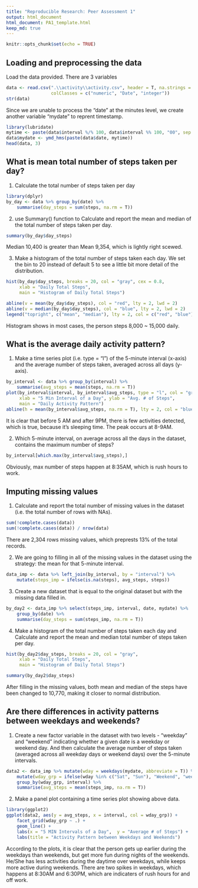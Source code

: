 ```yaml
---
title: "Reproducible Research: Peer Assessment 1"
output: html_document
html_document: PA1_template.html
keep_md: true
---
```


```r
knitr::opts_chunk$set(echo = TRUE)
```

## Loading and preprocessing the data
Load the data provided. There are 3 variables 
```r
data <- read.csv(".\\activity\\activity.csv", header = T, na.strings = "NA", 
                 colClasses = c("numeric", "Date", "integer"))
str(data)
```

Since we are unable to process the "date" at the minutes level, we create another variable "mydate" to reprent timestamp.
```r
library(lubridate)
mytime <- paste(data$interval %/% 100, data$interval %% 100, "00", sep = ":")
data$mydate <- ymd_hms(paste(data$date, mytime))
head(data, 3)
```


## What is mean total number of steps taken per day?
1. Calculate the total number of steps taken per day

```r
library(dplyr)
by_day <- data %>% group_by(date) %>% 
    summarise(day_steps = sum(steps, na.rm = T))
```

2. use Summary() function to Calculate and report the mean and median of the total number of steps taken per day.

```r
summary(by_day$day_steps)
```

Median 10,400 is greater than Mean 9,354, which is lightly right scewed.

3. Make a histogram of the total number of steps taken each day. We set the bin to 20 instead of default 5 to see a little bit more detail of the distribution.

```r
hist(by_day$day_steps, breaks = 20, col = "gray", cex = 0.8, 
     xlab = "Daily Total Steps", 
     main = "Histogram of Daily Total Steps")

abline(v = mean(by_day$day_steps), col = "red", lty = 2, lwd = 2) 
abline(v = median(by_day$day_steps), col = "blue", lty = 2, lwd = 2) 
legend("topright", c("mean", "median"), lty = 2, col = c("red", "blue"))
```

Histogram shows in most cases, the person steps 8,000 ~ 15,000 daily.


## What is the average daily activity pattern?

1. Make a time series plot (i.e. type = "l") of the 5-minute interval (x-axis) and the average number of steps taken, averaged across all days (y-axis).

```r
by_interval <- data %>% group_by(interval) %>% 
    summarise(avg_steps = mean(steps, na.rm = T))
plot(by_interval$interval, by_interval$avg_steps, type = "l", col = "gray", 
     xlab = "5 Min Interval of a Day", ylab = "Avg. # of Steps", 
     main = "Daily Activity Pattern")
abline(h = mean(by_interval$avg_steps, na.rm = T), lty = 2, col = "blue")

```

It is clear that before 5 AM and after 9PM, there is few activities detected, which is true, because it's sleeping time. The peak occurs at 8-9AM.

2. Which 5-minute interval, on average across all the days in the dataset, contains the maximum number of steps?

```r
by_interval[which.max(by_interval$avg_steps),]

```

Obviously, max number of steps happen at 8:35AM, which is rush hours to work.


## Imputing missing values

1. Calculate and report the total number of missing values in the dataset (i.e. the total number of rows with NAs).

```r
sum(!complete.cases(data))
sum(!complete.cases(data)) / nrow(data)
```

There are 2,304 rows missing values, which preprests 13% of the total records.

2. We are going to filling in all of the missing values in the dataset using the strategy: the mean for that 5-minute interval.

```r
data_imp <- data %>% left_join(by_interval, by = "interval") %>%
    mutate(steps_imp = ifelse(is.na(steps), avg_steps, steps))
```

3. Create a new dataset that is equal to the original dataset but with the missing data filled in.

```r
by_day2 <- data_imp %>% select(steps_imp, interval, date, mydate) %>% 
    group_by(date) %>% 
    summarise(day_steps = sum(steps_imp, na.rm = T))
```

4. Make a histogram of the total number of steps taken each day and Calculate and report the mean and median total number of steps taken per day. 

```r
hist(by_day2$day_steps, breaks = 20, col = "gray",
     xlab = "Daily Total Steps", 
     main = "Histogram of Daily Total Steps")

summary(by_day2$day_steps)
```

After filling in the missing values, both mean and median of the steps have been changed to 10,770, making it closer to normal distribution.


## Are there differences in activity patterns between weekdays and weekends?

1. Create a new factor variable in the dataset with two levels - "weekday" and "weekend" indicating whether a given date is a weekday or weekend day. And then calculate the average number of steps taken (averaged across all weekday days or weekend days) over the 5-minute intervals.

```r
data2 <- data_imp %>% mutate(wday = weekdays(mydate, abbreviate = T)) %>% 
    mutate(wday_grp = ifelse(wday %in% c("Sat", "Sun"), "Weekend", "weekday")) %>%
    group_by(wday_grp, interval) %>% 
    summarise(avg_steps = mean(steps_imp, na.rm = T))
```

2. Make a panel plot containing a time series plot showing above data.

```r
library(ggplot2)    
ggplot(data2, aes(y = avg_steps, x = interval, col = wday_grp)) + 
    facet_grid(wday_grp ~ .) + 
    geom_line() + 
    labs(x = "5 MIN Intervals of a Day",  y = "Average # of Steps") +
    labs(title = "Activity Pattern between Weekdays and Weekends")
```

According to the plots, it is clear that the person gets up earlier during the weekdays than weekends, but get more fun during nights of the weekends. He/She has less activities during the daytime over weekdays, while keeps more active during weekends. There are two spikes in weekdays, which happens at 8:30AM and 6:30PM, which are indicaters of rush hours for and off work.
